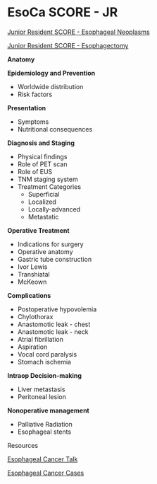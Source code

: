 # EsoCa SCORE - JR {#EsoObjJB}

[Junior Resident SCORE - Esophageal Neoplasms](https://www.surgicalcore.org/modulecontent.aspx?id=1000534)

[Junior Resident SCORE - Esophagectomy](https://www.surgicalcore.org/modulecontent.aspx?id=164703)

**Anatomy**

**Epidemiology and Prevention**

-   Worldwide distribution
-   Risk factors

**Presentation**

-   Symptoms
-   Nutritional consequences

**Diagnosis and Staging**

-   Physical findings
-   Role of PET scan
-   Role of EUS
-   TNM staging system
-   Treatment Categories
    -   Superficial
    -   Localized
    -   Locally-advanced
    -   Metastatic

**Operative Treatment**

-   Indications for surgery
-   Operative anatomy
-   Gastric tube construction
-   Ivor Lewis
-   Transhiatal
-   McKeown

**Complications**

-   Postoperative hypovolemia
-   Chylothorax
-   Anastomotic leak - chest
-   Anastomotic leak - neck
-   Atrial fibrillation
-   Aspiration
-   Vocal cord paralysis
-   Stomach ischemia

**Intraop Decision-making**

-   Liver metastasis
-   Peritoneal lesion

**Nonoperative management**

-   Palliative Radiation
-   Esophageal stents

Resources

[Esophageal Cancer Talk](https://gisurgonc.github.io/talks/eso_ca_rx_talk.htm)

[Esophageal Cancer Cases](https://gisurgonc.github.io/talks/eso_ca_cases.htm)